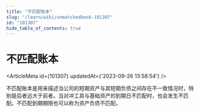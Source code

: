 ```yaml
---
title: "不匹配账本"
slug: "/learn/wiki/unmatchedbook-101307"
id: "101307"
hide_table_of_contents: true
---
```



# 不匹配账本

<ArticleMeta id={101307} updatedAt={'2023-09-26 13:58:54'} />
<div className='border-solid border-b border-t-0 my-4 border-[var(--ifm-color-gray-300)]' />

不匹配账本是用来描述当公司的短期资产与其短期负债之间存在不一致情况时，特别是后者远大于前者。当对冲工具与基础资产的到期日不匹配时，也会发生不匹配。不匹配到期期限也可以称为资产负债不匹配。
